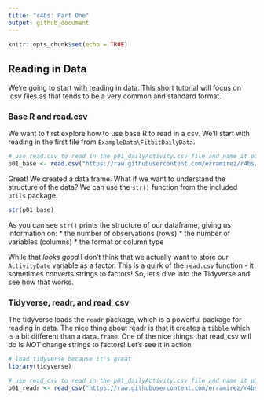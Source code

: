 ```yaml
---
title: "r4bs: Part One"
output: github_document
---
```


```r
knitr::opts_chunk$set(echo = TRUE)
```
## Reading in Data
We're going to start with reading in data. This short tutorial will focus on .csv files as that tends to be a very common and standard format. 

### Base R and read.csv
We want to first explore how to use base R to read in a csv. We'll start with reading in the first file from `ExampleData\FitbitDailyData`. 

```r
# use read.csv to read in the p01_dailyActivity.csv file and name it p01_base
p01_base <- read.csv("https://raw.githubusercontent.com/erramirez/r4bs/master/ExampleData/FitbitDailyData/p01_dailyActivity.csv")
```

Great! We created a data frame. What if we want to understand the structure of the data? We can use the `str()` function from the included `utils` package. 
```r
str(p01_base)
```
As you can see `str()` prints the structure of our dataframe, giving us information on:
* the number of observations (rows)
* the number of variables (columns)
* the format or column type
 
While that _looks good_ I don't think that we actually want to store our `ActivityDate` variable as a factor. This is a quirk of the `read.csv` function - it sometimes converts strings to factors! So, let's dive into the Tidyverse and see how that works.

### Tidyverse, readr, and read_csv
The tidyverse loads the `readr` package, which is a powerful package for reading in data. The nice thing about readr is that it creates a `tibble` which is a bit different than a `data.frame`. One of the nice things that read_csv will do is _NOT_ change strings to factors! Let's see it in action 

```r
# load tidyverse because it's great
library(tidyverse)

# use read_csv to read in the p01_dailyActivity.csv file and name it p01_readr
p01_readr <- read_csv("https://raw.githubusercontent.com/erramirez/r4bs/master/ExampleData/FitbitDailyData/p01_dailyActivity.csv")

```


